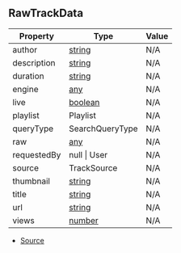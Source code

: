 ## RawTrackData

| Property | Type | Value |
| ----------- | ----------- | ----------- |
| author | [string](https://developer.mozilla.org/en-US/docs/Web/JavaScript/Reference/Global_Objects/String) | N/A |
| description | [string](https://developer.mozilla.org/en-US/docs/Web/JavaScript/Reference/Global_Objects/String) | N/A |
| duration | [string](https://developer.mozilla.org/en-US/docs/Web/JavaScript/Reference/Global_Objects/String) | N/A |
| engine | [any](https://www.typescriptlang.org/docs/handbook/2/everyday-types.html#any) | N/A |
| live | [boolean](https://developer.mozilla.org/en-US/docs/Web/JavaScript/Reference/Global_Objects/Boolean) | N/A |
| playlist | Playlist | N/A |
| queryType | SearchQueryType | N/A |
| raw | [any](https://www.typescriptlang.org/docs/handbook/2/everyday-types.html#any) | N/A |
| requestedBy | null \| User | N/A |
| source | TrackSource | N/A |
| thumbnail | [string](https://developer.mozilla.org/en-US/docs/Web/JavaScript/Reference/Global_Objects/String) | N/A |
| title | [string](https://developer.mozilla.org/en-US/docs/Web/JavaScript/Reference/Global_Objects/String) | N/A |
| url | [string](https://developer.mozilla.org/en-US/docs/Web/JavaScript/Reference/Global_Objects/String) | N/A |
| views | [number](https://developer.mozilla.org/en-US/docs/Web/JavaScript/Reference/Global_Objects/Number) | N/A |


- [Source](https://github.com/Androz2091/discord-player/blob/cb6c009/packages/discord-player/src/types/types.ts#L82)